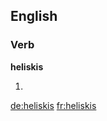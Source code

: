 ==English==

===Verb===
'''heliskis'''

# {{third-person singular of|[[heliski]]}}

[[de:heliskis]]
[[fr:heliskis]]